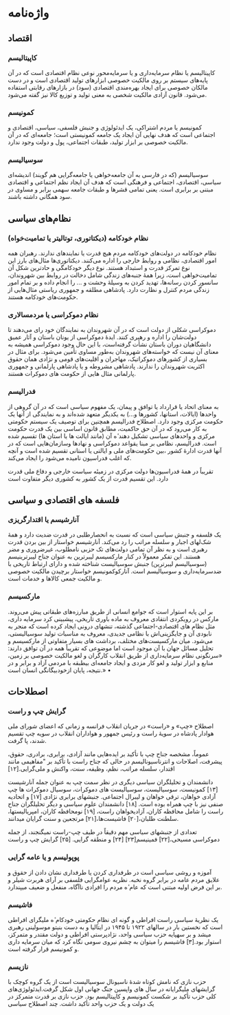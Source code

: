 
<Head>
    <title>واژه‌نامه | برای ایران</title>
</Head>


# واژه‌نامه

## اقتصاد

### کاپیتالیسم

کاپیتالیسم یا نظام سرمايه‌داری و یا سرمايه‌محور نوعی نظام اقتصادی است که در آن پایه‌های سیستم بر روی مالکیت خصوصی ابزارهای تولید اقتصادی است و در دست مالکان خصوصی برای ایجاد بهره‌مندی اقتصادی (سود) در بازارهای رقابتی استفاده می‌شود. قانون آزادی مالکیت شخصی به معنی تولید و توزیع کالا نیز گفته می‌شود.

### کمونیسم

کمونیسم یا مردم اشتراکی، یک ایدئولوژی و جنبش فلسفی، سیاسی، اقتصادی و اجتماعی است که هدف نهایی آن ایجاد یک جامعه کمونیستی است؛ جامعه‌ای که در آن مالکیت خصوصی بر ابزار تولید، طبقات اجتماعی، پول و دولت وجود ندارد.

### سوسیالیسم

سوسیالیسم (که در فارسی به آن جامعه‌خواهی یا جامعه‌گرایی هم گویند) اندیشه‌ای سیاسی، اقتصادی، اجتماعی و فرهنگی است که هدف آن ایجاد نظم اجتماعی و اقتصادی مبتنی بر برابری است. یعنی تمامی قشرها و طبقات جامعه سهمی برابر و مساوی در سود همگانی داشته باشند.

## نظام‌های سیاسی

### نظام خودکامه (دیکتاتوری، توتالیتر یا تمامیت‌خواه)

نظام خودکامه در دولت‌های خودکامه مردم هیچ قدرت یا نمایندهای ندارند. رهبران همه امور اقتصادی، نظامی و روابط خارجی را اداره می‌کنند. دیکتاتوری‌ها مثال‌های بارز این نوع تمرکز قدرت و استبداد هستند. نوع دیگر خودکامگی و حادترین شکل آن تمامیت‌خواهی است، زیرا همه‌ٔ جنبه‌های زندگی شامل دخالت در روابط بین شهروندان، سانسور کردن رسانه‌ها، تهدید کردن به وسیلهٔ وحشت و ... را انجام داده و بر تمام امور زندگی مردم کنترل و نظارت دارد. پادشاهی مطلقه و جمهوری ریاستی مثال‌هایی از حکومت‌های خودکامه هستند.

### نظام دموکراسی یا مردمسالاری

دموکراسی شکلی از دولت است که در آن شهروندان به نمایندگان خود رای می‌دهند تا دولت‌شان را اداره و رهبری کنند. ایده‌ٔ دموکراسی از یونان باستان و آثار عمیق دانشگاهیان دوران باستان نشأت گرفته‌است، با این حال وجود دموکراسی همیشه به معنای آن نیست که خواسته‌های شهروندان به‌طور مساوی تأمین می‌شود. برای مثال در بسیاری از کشورهای دموکراتیک، مهاجران و اقلیت‌های قومی و نژادی همان حقوق اکثریت شهروندان را ندارند. پادشاهی مشروطه و یا پادشاهی پارلمانی و جمهوری پارلمانی مثال هایی از حکومت های دموکرات هستند.

### فدرالیسم

به معنای اتحاد یا قرارداد یا توافق و پیمان، یک مفهوم سیاسی است که در آن گروهی از واحدها (ایالات، استانها، کشورها و...) به یکدیگر متعهد شده‌اند و به نمایندگی از آنها یک حکومت مرکزی وجود دارد. اصطلاح فدرالیسم همچنین برای توصیف یک سیستم حکومتی به کار می‌رود که در آن حق حاکمیت، مطابق قانون اساسی بین یک قدرت حکومت مرکزی و واحدهای سیاسی تشکیل دهند ٔه آن (مانند ایالت ها یا استان ها) تقسیم شده است. فدرالیسم، نظامی بر مبنا یقواعد دموکراسی و نهادها وسازمان‌هایی است که در آنها قدرت ادارهٔ کشور ،بین حکومت‌های ملی و ایالتی یا استانی تقسیم شده است و آنچه که اغلب فدراسیون نامیده می‌شود را ایجاد می‌کند.

تقریباً در همه‌ٔ فدراسیون‌ها دولت مرکزی در زمینٔه سیاست خارجی و دفاع ملی قدرت دارد. این تقسیم قدرت از یک کشور به کشوری دیگر متفاوت است

## فلسفه های اقتصادی و سیاسی

### آنارشیسم یا اقتدارگریزی

یک فلسفه و جنبش سیاسی است که نسبت به انحصارطلبی در قدرت ضدیت دارد و همهٔ شک‌لهای اجبار و سلسله مراتب را رد می‌کند. آنارشیسم خواستار از بین بردن قدرت رهبری است و به نظر آن تمامی دولت‌های تک حزبی نامطلوب، غیرضروری و مضر هستند. این تفکر معمولاً در کنار مارکسیسم لیبرترین به عنوان جناح لیبرترینیسم (سوسیالیسم لیبرترین) جنبش سوسیالیست شناخته شده و دارای ارتباط تاریخی با ضدسرمایه‌داری و سوسیالیسم است. آنارکوکمونیسم خواستار برچیدن مالکیت خصوصی و مالکیت جمعی کالاها و خدمات است.

### مارکسیسم

بر این پایه استوار است که جوامع انسانی از طریق مبارزه‌های طبقاتی پیش می‌روند. مارکس در رویکردی انتقادی معروف به ماده باوری تاریخی، پیشبینی کرد سرمایه داری، مثل نظام های اقتصادی-اجتماعی گذشته، تنشهای درونی ایجاد کرده است که منجر به نابودی آن و جایگزینی‌اش با نظامی جدیدی، معروف به مناسبات تولید سوسیالیستی، می‌شود. میان مارکسیست‌های مختلف، برداشت های بسیار متفاوتی از مارکسیسم و تحلیل مسائل جهان با آن موجود است اما موضوعی که تقریباً همه در آن توافق دارند: «سرنگونی نظام سرمایه‌داری از طریق انقلاب کارگران و لغو مالکیت خصوصی بر زمین، منابع و ابزار تولید و لغو کار مزدی و ایجاد جامعه‌ای بیطبقه با مردمی آزاد و برابر و در نتیجه، پایان ازخودبیگانگی انسان است.»
•

## اصطلاحات

### گرایش چپ و راست

اصطلاح «چپ» و «راست» در جریان انقلاب فرانسه و زمانی که اعضای شورای ملی هوادار پادشاه در سویهٔ راست و رئیس جمهور و هواداران انقلاب در سویه چپ تقسیم شدند، پا گرفت.

عموماً، مشخصه جناح چپ با تأکید بر ایده‌هایی مانند آزادی، برابری، برادری، حقوق، پیشرفت، اصلاحات و انترناسیونالیسم در حالی که جناح راست با تأکید بر "مفاهیمی مانند اقتدار، سلسله مراتب، نظم، وظیفه، سنت، واکنش و ملی‌گرایی.[۱۲]

دانشمندان و تحلیلگران سیاسی دیگری در نظر سمت چپ به عنوان جمله آنارشیست [۱۳] کمونیست، سوسیالیست، سوسیالیست های دموکرات، سوسیال دموکرات ها چپ آزادی خواهان، ترقی خواهان و لیبرال اجتماعی. جنبشهای برابری نژادی [۱۷] و اتحادیه صنفی نیز با چپ همراه بوده است. [۱۸] دانشمندان علوم سیاسی و دیگر تحلیلگران جناح راست را شامل محافظه کاران، آزادیخواهان راست، [۱۹] نومحافظه کاران، امپریالیستها، سلطنت طلبان،[۲۰] فاشیست‌ها،[۲۱] مرتجعین و سنت گرایان میدانند.

تعدادی از جنبشهای سیاسی مهم دقیقاً در طیف چپ-راست نمیگنجند، از جمله دموکراسی مسیحی،[۲۲] فمینیسم[۲۳] [۲۴] و منطقه گرایی. [۲۵]
گرایش چپ و راست

### پوپولیسم و یا عامه گرایی

آموزه و روشی سیاسی است در طرفداری کردن یا طرفداری نشان دادن از حقوق و علایق مردم عامه در برابر گروه نخبه. نظریه عوامگرایی فلسفی بر آرای هربرت شیلر و بر این فرض اولیه مبتنی است که عام ٔه مردم را افرادی ناآگاه، منفعل و ضعیف میپندارد.

### فاشیسم

یک نظریهٔ سیاسی راست افراطی و گونه ای نظامِ حکومتی خودکام ٔه ملیگرای افراطی است که نخستین بار در سالهای ۱۹۲۲ تا ۱۹۴۵ در ایتالیا و به دست بنیتو موسولینی رهبری میشد و بر سهپایه حزب سیاسی واحد، نژادپرستی افراطی و دولت مقتدر و متمرکز، استوار بود.[۳] فاشیسم را میتوان به چشم نیروی سومی نگاه کرد که میان سرمایه داری و کمونیسم قرار گرفته است.

### نازیسم

حزب نازی که نامش کوتاه شده‌ٔ ناسیونال سوسیالیست است از یک گروه کوچک با گرایشهای ملیگرایانه در سال های واپسین جنگ جهانی اول شکل گرفت.ایدئولوژی‌های کلی حزب تأکید بر شکست کمونیسم و کاپیتالیسم بود. حزب نازی بر قدرت متمرکز در یک دولت و یک حزب واحد تأکید داشت.
چند اصطلاح سیاسی
